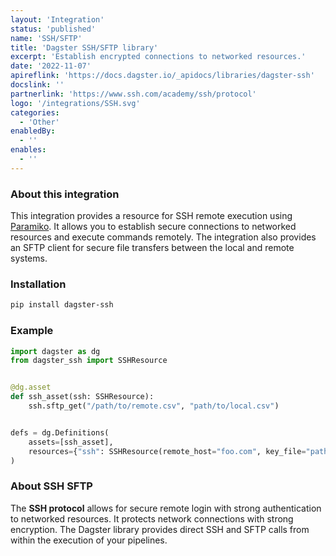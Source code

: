 ```yaml
---
layout: 'Integration'
status: 'published'
name: 'SSH/SFTP'
title: 'Dagster SSH/SFTP library'
excerpt: 'Establish encrypted connections to networked resources.'
date: '2022-11-07'
apireflink: 'https://docs.dagster.io/_apidocs/libraries/dagster-ssh'
docslink: ''
partnerlink: 'https://www.ssh.com/academy/ssh/protocol'
logo: '/integrations/SSH.svg'
categories:
  - 'Other'
enabledBy:
  - ''
enables:
  - ''
---
```


### About this integration

This integration provides a resource for SSH remote execution using [Paramiko](https://github.com/paramiko/paramiko). It allows you to establish secure connections to networked resources and execute commands remotely. The integration also provides an SFTP client for secure file transfers between the local and remote systems.

### Installation

```bash
pip install dagster-ssh
```

### Example

```python
import dagster as dg
from dagster_ssh import SSHResource


@dg.asset
def ssh_asset(ssh: SSHResource):
    ssh.sftp_get("/path/to/remote.csv", "path/to/local.csv")


defs = dg.Definitions(
    assets=[ssh_asset],
    resources={"ssh": SSHResource(remote_host="foo.com", key_file="path/to/id_rsa")},
)

```

### About SSH SFTP

The **SSH protocol** allows for secure remote login with strong authentication to networked resources. It protects network connections with strong encryption. The Dagster library provides direct SSH and SFTP calls from within the execution of your pipelines.
